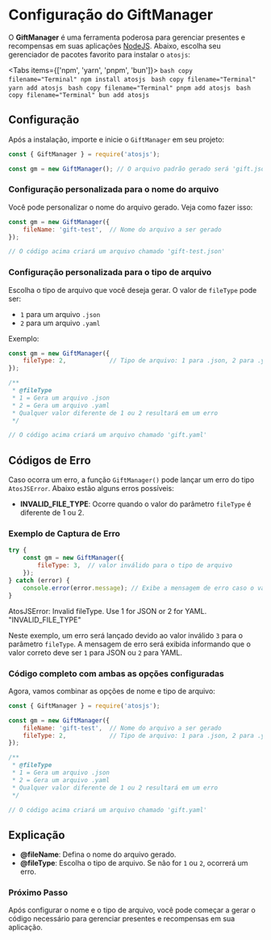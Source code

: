 
# Configuração do GiftManager

O **GiftManager** é uma ferramenta poderosa para gerenciar presentes e recompensas em suas aplicações [NodeJS](https://nodejs.org/). Abaixo, escolha seu gerenciador de pacotes favorito para instalar o `atosjs`:

<Tabs items={['npm', 'yarn', 'pnpm', 'bun']}>
  <Tab>
    ```bash copy filename="Terminal"
    npm install atosjs
    ```
  </Tab>
  <Tab>
    ```bash copy filename="Terminal"
    yarn add atosjs
    ```
  </Tab>
  <Tab>
    ```bash copy filename="Terminal"
    pnpm add atosjs
    ```
  </Tab>
  <Tab>
    ```bash copy filename="Terminal"
    bun add atosjs
    ```
  </Tab>
</Tabs>

## Configuração

Após a instalação, importe e inicie o `GiftManager` em seu projeto:

```js showLineNumbers /GiftManager/ filename="JavaScript" copy
const { GiftManager } = require('atosjs');

const gm = new GiftManager(); // O arquivo padrão gerado será 'gift.json'
```

### Configuração personalizada para o nome do arquivo

Você pode personalizar o nome do arquivo gerado. Veja como fazer isso:

```js showLineNumbers /fileName/ filename="JavaScript" copy
const gm = new GiftManager({
    fileName: 'gift-test',  // Nome do arquivo a ser gerado
});

// O código acima criará um arquivo chamado 'gift-test.json'
```

### Configuração personalizada para o tipo de arquivo

Escolha o tipo de arquivo que você deseja gerar. O valor de `fileType` pode ser:

- `1` para um arquivo `.json`
- `2` para um arquivo `.yaml`

Exemplo:

```js showLineNumbers /fileType/ filename="JavaScript" copy
const gm = new GiftManager({
    fileType: 2,            // Tipo de arquivo: 1 para .json, 2 para .yaml
});

/**
 * @fileType 
 * 1 = Gera um arquivo .json
 * 2 = Gera um arquivo .yaml
 * Qualquer valor diferente de 1 ou 2 resultará em um erro
 */

// O código acima criará um arquivo chamado 'gift.yaml'
```

## Códigos de Erro

Caso ocorra um erro, a função `GiftManager()` pode lançar um erro do tipo `AtosJSError`. Abaixo estão alguns erros possíveis:

- **INVALID_FILE_TYPE**: Ocorre quando o valor do parâmetro `fileType` é diferente de 1 ou 2.

### Exemplo de Captura de Erro

```js showLineNumbers filename="JavaScript" copy
try {
    const gm = new GiftManager({
        fileType: 3,  // valor inválido para o tipo de arquivo
    });
} catch (error) {
    console.error(error.message); // Exibe a mensagem de erro caso o valor do fileType seja inválido
}
```

<Callout type="error">
AtosJSError: Invalid fileType. Use 1 for JSON or 2 for YAML. "INVALID_FILE_TYPE"
</Callout>

Neste exemplo, um erro será lançado devido ao valor inválido `3` para o parâmetro `fileType`. A mensagem de erro será exibida informando que o valor correto deve ser `1` para JSON ou `2` para YAML.

### Código completo com ambas as opções configuradas

Agora, vamos combinar as opções de nome e tipo de arquivo:

```js showLineNumbers filename="JavaScript" copy
const { GiftManager } = require('atosjs');

const gm = new GiftManager({
    fileName: 'gift-test',  // Nome do arquivo a ser gerado
    fileType: 2,            // Tipo de arquivo: 1 para .json, 2 para .yaml
});

/**
 * @fileType 
 * 1 = Gera um arquivo .json
 * 2 = Gera um arquivo .yaml
 * Qualquer valor diferente de 1 ou 2 resultará em um erro
 */

// O código acima criará um arquivo chamado 'gift.yaml'
```

## Explicação

- **@fileName**: Defina o nome do arquivo gerado.
- **@fileType**: Escolha o tipo de arquivo. Se não for `1` ou `2`, ocorrerá um erro.

### Próximo Passo

Após configurar o nome e o tipo de arquivo, você pode começar a gerar o código necessário para gerenciar presentes e recompensas em sua aplicação.